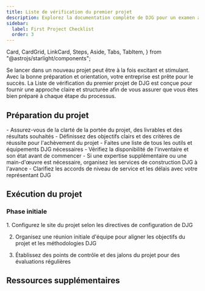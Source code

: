 ```yaml
---
title: Liste de vérification du premier projet
description: Explorez la documentation complète de DJG pour un examen approfondi de nos outils haut de gamme et services de construction.
sidebar:
  label: First Project Checklist
  order: 3
---
```

  Card,
  CardGrid,
  LinkCard,
  Steps,
  Aside,
  Tabs,
  TabItem,
} from "@astrojs/starlight/components";

Se lancer dans un nouveau projet peut être à la fois excitant et stimulant. Avec la bonne préparation et orientation, votre entreprise est prête pour le succès. La Liste de vérification du premier projet de DJG est conçue pour fournir une approche claire et structurée afin de vous assurer que vous êtes bien préparé à chaque étape du processus.

## Préparation du projet

<CardGrid>
  <Card title="Portée et objectifs">
    - Assurez-vous de la clarté de la portée du projet, des livrables et des résultats souhaités
    - Définissez des objectifs clairs et des critères de réussite pour l'achèvement du projet
  </Card>
  <Card title="Outils et équipement">
    - Faites une liste de tous les outils et équipements DJG nécessaires
    - Vérifiez la disponibilité de l'inventaire et son état avant de commencer
  </Card>
  <Card title="Organisation des services">
    - Si une expertise supplémentaire ou une main-d'œuvre est nécessaire, organisez les services de construction DJG à l'avance
    - Clarifiez les accords de niveau de service et les délais avec votre représentant DJG
  </Card>
</CardGrid>

## Exécution du projet
### Phase initiale
<Steps>
1. Configurez le site du projet selon les directives de configuration de DJG

2. Organisez une réunion initiale d'équipe pour aligner les objectifs du projet et les méthodologies DJG

3. Établissez des points de contrôle et des jalons du projet pour des évaluations régulières
</Steps>


## Ressources supplémentaires
<CardGrid>
<LinkCard
  title="Guides détaillés"
  description="Accédez à une documentation approfondie et aux manuels d'utilisation des outils et services DJG."
  href="fr/guides/getting-started"
/>
<LinkCard
  title="Contacts de support"
  description="Gardez à portée de main les coordonnées du support DJG, disponible pour vous aider tout au long de votre projet."
  href="fr/guides/getting-started"
/>
<LinkCard
  title="Apprentissage avancé"
  description="Explorez d'autres ressources éducatives fournies par DJG pour affiner vos compétences et vos connaissances."
  href="fr/guides/getting-started"
/>
</CardGrid>
